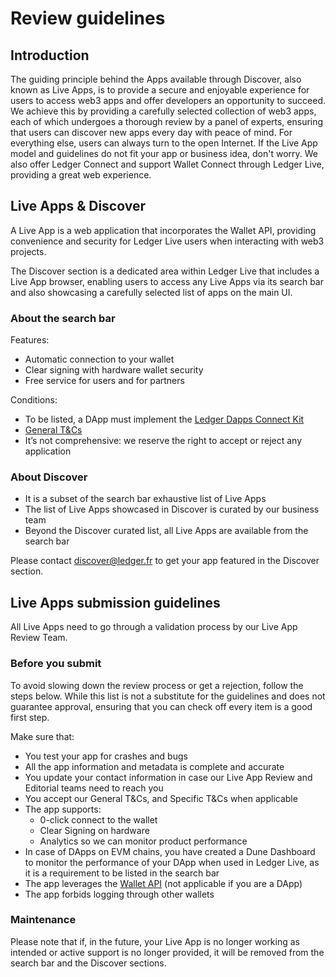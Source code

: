 # Review guidelines

## Introduction

The guiding principle behind the Apps available through Discover, also known as Live Apps, is to provide a secure and enjoyable experience for users to access web3 apps and offer developers an opportunity to succeed. We achieve this by providing a carefully selected collection of web3 apps, each of which undergoes a thorough review by a panel of experts, ensuring that users can discover new apps every day with peace of mind. For everything else, users can always turn to the open Internet. If the Live App model and guidelines do not fit your app or business idea, don't worry. We also offer Ledger Connect and support Wallet Connect through Ledger Live, providing a great web experience.

## Live Apps & Discover

A Live App is a web application that incorporates the Wallet API, providing convenience and security for Ledger Live users when interacting with web3 projects.

The Discover section is a dedicated area within Ledger Live that includes a Live App browser, enabling users to access any Live Apps via its search bar and also showcasing a carefully selected list of apps on the main UI.

### About the search bar

Features:
- Automatic connection to your wallet
- Clear signing with hardware wallet security
- Free service for users and for partners

Conditions:
- To be listed, a DApp must implement the [Ledger Dapps Connect Kit](../../dapp-connect-kit/introduction/)
- [General T&Cs](https://docs.google.com/document/d/1kFUVIyHuSUJSA4HBAub1qvrIdfyYlXTL/edit?usp=sharing&ouid=116459622350591585491&rtpof=true&sd=true)
- It’s not comprehensive: we reserve the right to accept or reject any application

### About Discover

- It is a subset of the search bar exhaustive list of Live Apps
- The list of Live Apps showcased in Discover is curated by our business team
- Beyond the Discover curated list, all Live Apps are available from the search bar

Please contact discover@ledger.fr to get your app featured in the Discover section.

## Live Apps submission guidelines

All Live Apps need to go through a validation process by our Live App Review Team.

### Before you submit

To avoid slowing down the review process or get a rejection, follow the steps below. While this list is not a substitute for the guidelines and does not guarantee approval, ensuring that you can check off every item is a good first step. 

Make sure that:

- You test your app for crashes and bugs
- All the app information and metadata is complete and accurate
- You update your contact information in case our Live App Review and Editorial teams need to reach you
- You accept our General T&Cs, and Specific T&Cs when applicable
- The app supports:
  - 0-click connect to the wallet
  - Clear Signing on hardware
  - Analytics so we can monitor product performance
- In case of DApps on EVM chains, you have created a Dune Dashboard to monitor the performance of your DApp when used in Ledger Live, as it is a requirement to be listed in the search bar
- The app leverages the [Wallet API](https://github.com/LedgerHQ/introduction) (not applicable if you are a DApp)
- The app forbids logging through other wallets

### Maintenance

Please note that if, in the future, your Live App is no longer working as intended or active support is no longer provided, it will be removed from the search bar and the Discover sections.

